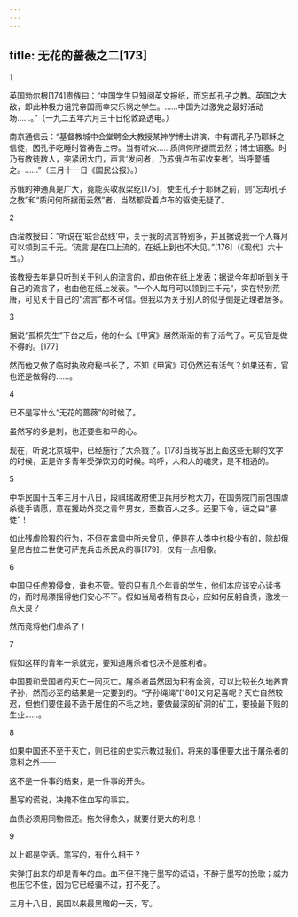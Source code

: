 ```yaml
---
---
---
```

title: 无花的蔷薇之二[173]
---




1


英国勃尔根[174]贵族曰：“中国学生只知阅英文报纸，而忘却孔子之教。英国之大敌，即此种极力诅咒帝国而幸灾乐祸之学生。……中国为过激党之最好活动场……。”（一九二五年六月三十日伦敦路透电。）

南京通信云：“基督教城中会堂聘金大教授某神学博士讲演，中有谓孔子乃耶稣之信徒，因孔子吃睡时皆祷告上帝。当有听众……质问何所据而云然；博士语塞。时乃有教徒数人，突紧闭大门，声言‘发问者，乃苏俄卢布买收来者’。当呼警捕之。……”（三月十一日《国民公报》。）

苏俄的神通真是广大，竟能买收叔梁纥[175]，使生孔子于耶稣之前，则“忘却孔子之教”和“质问何所据而云然”者，当然都受着卢布的驱使无疑了。





2


西滢教授曰：“听说在‘联合战线’中，关于我的流言特别多，并且据说我一个人每月可以领到三千元。‘流言’是在口上流的，在纸上到也不大见。”[176]（《现代》六十五。）

该教授去年是只听到关于别人的流言的，却由他在纸上发表；据说今年却听到关于自己的流言了，也由他在纸上发表。“一个人每月可以领到三千元”，实在特别荒唐，可见关于自己的“流言”都不可信。但我以为关于别人的似乎倒是近理者居多。





3


据说“孤桐先生”下台之后，他的什么《甲寅》居然渐渐的有了活气了。可见官是做不得的。[177]

然而他又做了临时执政府秘书长了，不知《甲寅》可仍然还有活气？如果还有，官也还是做得的……。





4


已不是写什么“无花的蔷薇”的时候了。

虽然写的多是刺，也还要些和平的心。

现在，听说北京城中，已经施行了大杀戮了。[178]当我写出上面这些无聊的文字的时候，正是许多青年受弹饮刃的时候。呜呼，人和人的魂灵，是不相通的。





5


中华民国十五年三月十八日，段祺瑞政府使卫兵用步枪大刀，在国务院门前包围虐杀徒手请愿，意在援助外交之青年男女，至数百人之多。还要下令，诬之曰“暴徒”！

如此残虐险狠的行为，不但在禽兽中所未曾见，便是在人类中也极少有的，除却俄皇尼古拉二世使可萨克兵击杀民众的事[179]，仅有一点相像。





6


中国只任虎狼侵食，谁也不管。管的只有几个年青的学生，他们本应该安心读书的，而时局漂摇得他们安心不下。假如当局者稍有良心，应如何反躬自责，激发一点天良？

然而竟将他们虐杀了！





7


假如这样的青年一杀就完，要知道屠杀者也决不是胜利者。

中国要和爱国者的灭亡一同灭亡。屠杀者虽然因为积有金资，可以比较长久地养育子孙，然而必至的结果是一定要到的。“子孙绳绳”[180]又何足喜呢？灭亡自然较迟，但他们要住最不适于居住的不毛之地，要做最深的矿洞的矿工，要操最下贱的生业……。





8


如果中国还不至于灭亡，则已往的史实示教过我们，将来的事便要大出于屠杀者的意料之外——

这不是一件事的结束，是一件事的开头。

墨写的谎说，决掩不住血写的事实。

血债必须用同物偿还。拖欠得愈久，就要付更大的利息！





9


以上都是空话。笔写的，有什么相干？

实弹打出来的却是青年的血。血不但不掩于墨写的谎语，不醉于墨写的挽歌；威力也压它不住，因为它已经骗不过，打不死了。

三月十八日，民国以来最黑暗的一天，写。